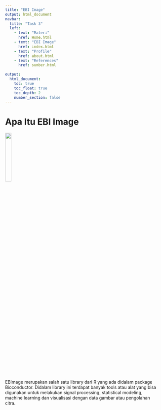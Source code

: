 ---
title: "EBI Image"
output: html_document
navbar:
  title: "Task 3"
  left:
    - text: "Materi"
      href: Home.html
    - text: "EBI Image"
      href: index.html
    - text: "Profile"
      href: about.html
    - text: "References"
      href: sumber.html
    
output: 
  html_document:
    toc: true
    toc_float: true
    toc_depth: 2
    number_section: false
---
# Apa Itu EBI Image
![](https://lh3.googleusercontent.com/py-ErYjNALROusHMvhsX1cAXRdVKCWwwo32S92GHpxIX7SPTxjBdEC3nkzp9T7oc6nlCnw=s85){width=20%, height=20%}<br>

EBImage merupakan salah satu library dari R yang ada didalam package Bioconductor. Didalam library ini terdapat banyak tools atau alat yang bisa digunakan untuk melakukan signal processing, statistical modeling, machine learning dan visualisasi dengan data gambar atau pengolahan citra.
